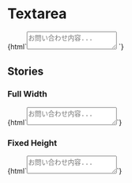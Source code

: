 
<Meta title="Forms/Textarea" />

# Textarea

<Canvas>
  <Story name="Default">
    {html`<textarea
      class="textarea"
      placeholder="お問い合わせ内容..."
    ></textarea> `}
  </Story>
</Canvas>

## Stories

### Full Width

<Canvas>
  <Story name="Full Width">
    {html`<textarea
      class="textarea w-full"
      placeholder="お問い合わせ内容..."
    ></textarea>`}
  </Story>
</Canvas>

### Fixed Height

<Canvas>
  <Story name="Fixed Height">
    {html`<textarea
      class="textarea h-64 resize-none"
      placeholder="お問い合わせ内容..."
    ></textarea>`}
  </Story>
</Canvas>

